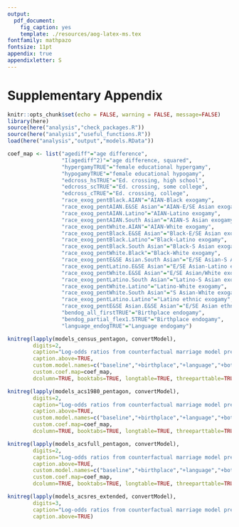 ```yaml
---
output:
  pdf_document:
    fig_caption: yes
    template: ./resources/aog-latex-ms.tex
fontfamily: mathpazo
fontsize: 11pt
appendix: true
appendixletter: S
---
```


# Supplementary Appendix

```r
knitr::opts_chunk$set(echo = FALSE, warning = FALSE, message=FALSE)
library(here)
source(here("analysis","check_packages.R"))
source(here("analysis","useful_functions.R"))
load(here("analysis","output","models.RData"))
```


```r
coef_map <- list("agediff"="age difference",
                 "I(agediff^2)"="age difference, squared",
                 "hypergamyTRUE"="female educational hypergamy",
                 "hypogamyTRUE"="female educational hypogamy",
                 "edcross_hsTRUE"="Ed. crossing, high school",
                 "edcross_scTRUE"="Ed. crossing, some college",
                 "edcross_cTRUE"="Ed. crossing, college",
                 "race_exog_pentBlack.AIAN"="AIAN-Black exogamy",
                 "race_exog_pentAIAN.E&SE Asian"="AIAN-E/SE Asian exogamy",
                 "race_exog_pentAIAN.Latino"="AIAN-Latino exogamy",
                 "race_exog_pentAIAN.South Asian"="AIAN-S Asian exogamy",
                 "race_exog_pentWhite.AIAN"="AIAN-White exogamy",
                 "race_exog_pentBlack.E&SE Asian"="Black-E/SE Asian exogamy",
                 "race_exog_pentBlack.Latino"="Black-Latino exogamy",
                 "race_exog_pentBlack.South Asian"="Black-S Asian exogamy",
                 "race_exog_pentWhite.Black"="Black-White exogamy",
                 "race_exog_pentE&SE Asian.South Asian"="E/SE Asian-S Asian exogamy",
                 "race_exog_pentLatino.E&SE Asian"="E/SE Asian-Latino exogamy",
                 "race_exog_pentWhite.E&SE Asian"="E/SE Asian/White exogamy",
                 "race_exog_pentLatino.South Asian"="Latino-S Asian exogamy",
                 "race_exog_pentWhite.Latino"="Latino-White exogamy",
                 "race_exog_pentWhite.South Asian"="S Asian-White exogamy",
                 "race_exog_pentLatino.Latino"="Latino ethnic exogamy",
                 "race_exog_pentE&SE Asian.E&SE Asian"="E/SE Asian ethnic exogamy",
                 "bendog_all_firstTRUE"="Birthplace endogamy",
                 "bendog_partial_flex1.5TRUE"="Birthplace endogamy",
                 "language_endogTRUE"="Language endogamy")
```

```r
knitreg(lapply(models_census_pentagon, convertModel),
        digits=2,
        caption="Log-odds ratios from counterfactual marriage model predicting union formation on Census 1980 data using single ethnic exogamy term",
        caption.above=TRUE,
        custom.model.names=c("baseline","+birthplace","+language","+both"), 
        custom.coef.map=coef_map,
        dcolumn=TRUE, booktabs=TRUE, longtable=TRUE, threeparttable=TRUE)
```

```r
knitreg(lapply(models_acs1980_pentagon, convertModel),
        digits=2,
        caption="Log-odds ratios from counterfactual marriage model predicting union formation on ACS 2014-18 data using single ethnic exogamy term and limited to Asian and Latino ethnic groups available in 1980",
        caption.above=TRUE,
        custom.model.names=c("baseline","+birthplace","+language","+both"), 
        custom.coef.map=coef_map,
        dcolumn=TRUE, booktabs=TRUE, longtable=TRUE, threeparttable=TRUE)
```

```r
knitreg(lapply(models_acsfull_pentagon, convertModel),
        digits=2,
        caption="Log-odds ratios from counterfactual marriage model predicting union formation on ACS 2014-18 data using single ethnic exogamy term and all available Asian and Latino ethnic groups",
        caption.above=TRUE,
        custom.model.names=c("baseline","+birthplace","+language","+both"), 
        custom.coef.map=coef_map,
        dcolumn=TRUE, booktabs=TRUE, longtable=TRUE, threeparttable=TRUE)
```

```r
knitreg(lapply(models_acsres_extended, convertModel),
        digits=3,
        caption="Log-odds ratios from counterfactual marriage model predicting union formation on ACS 2014-18 data using ethnic-group specific terms and largest available Asian and Latino ethnic groups",
        caption.above=TRUE)
```
